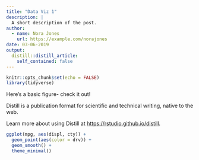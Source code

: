 ```yaml
---
title: "Data Viz 1"
description: |
  A short description of the post.
author:
  - name: Nora Jones
    url: https://example.com/norajones
date: 03-06-2019
output:
  distill::distill_article:
    self_contained: false
---
```


```r
knitr::opts_chunk$set(echo = FALSE)
library(tidyverse)
```

Here's a basic figure- check it out!

Distill is a publication format for scientific and technical writing, native to the web.

Learn more about using Distill at <https://rstudio.github.io/distill>.

```r
ggplot(mpg, aes(displ, cty)) +
  geom_point(aes(color = drv)) +
  geom_smooth() +
  theme_minimal()

```

